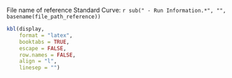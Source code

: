 \newpage

\section*{\textbf{\underline{Import (Set `r import_index`)}}}

\subsection*{\textbf{Experiment Information}}

\begin{tabular}{l l}
File name: &  `r file_name` \\
Run started & `r run_started` \\
Run ended & `r run_ended` \\
Machine used: & `r machine` \\
\end{tabular}

File name of reference Standard Curve: `r sub(" - Run Information.*", "", basename(file_path_reference))`


\subsection*{\textbf{Quantification Results} }

\begin{figure}[h]
    \centering
    \includegraphics[width=\textwidth]{`r figure_path`}
    \label{fig:yourlabel}
\end{figure}

```r

 
kbl(display,
    format = "latex",
    booktabs = TRUE,
    escape = FALSE,
    row.names = FALSE, 
    align = "l", 
    linesep = "") 

```

\subsection*{\textbf{Quality Control (QC) Checklist}}


\begin{tabularx}{\textwidth} {|c | X | c|}
\hline
\textbf{No.} & \textbf{Quality Control Criteria} & \textbf{QC Status} \\
\hline
1   & $\Delta$Ct of Average Ct for Standard 3 between Standard Curve and Import Curve within $\pm$1.5 &    `r status1`    \\
2   & $\Delta$Ct of Average Ct for Standard 6 between Standard Curve and Import Curve within $\pm$1.5 &    `r status2`    \\
3   & Lowest Ct of NTC $\geq$3.0 Ct from highest Ct of Standard 6 &    `r status3`    \\
4   & $\Delta$Ct of replicates within $\pm$1.5  &  `r replicate_status` \\
\hline
\multicolumn{2}{|l}{Overall QC Status}   & `r overall_qc_status`\\
\hline
\end{tabularx}




